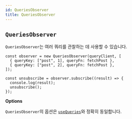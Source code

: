 ```yaml
---
id: QueriesObserver
title: QueriesObserver
---
```


## `QueriesObserver`

`QueriesObserver`는 여러 쿼리를 관찰하는 데 사용할 수 있습니다.

```tsx
const observer = new QueriesObserver(queryClient, [
  { queryKey: ["post", 1], queryFn: fetchPost },
  { queryKey: ["post", 2], queryFn: fetchPost },
]);

const unsubscribe = observer.subscribe((result) => {
  console.log(result);
  unsubscribe();
});
```

**Options**

`QueriesObserver`의 옵션은 [`useQueries`](../../framework/react/reference/useQueries)와 정확히 동일합니다.
